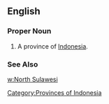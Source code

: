 ==English==
===Proper Noun===
{{en-proper noun}}
#A province of [[Indonesia]].
===See Also===
[[w:North Sulawesi]]
[[Category:Provinces of Indonesia]]
